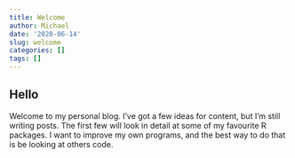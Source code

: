 ```yaml
---
title: Welcome
author: Michael
date: '2020-06-14'
slug: welcome
categories: []
tags: []
---
```


## Hello

Welcome to my personal blog.
I've got a few ideas for content, but I'm still writing posts.
The first few will look in detail at some of my favourite R packages.
I want to improve my own programs, and the best way to do that is be looking at others code.